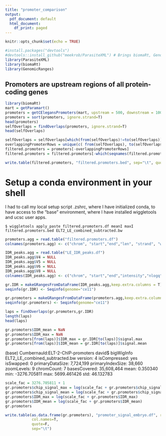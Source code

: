 ```yaml
---
title: "promoter_comparison"
output:
  pdf_document: default
  html_document:
    df_print: paged
---
```


```r
knitr::opts_chunk$set(echo = TRUE)

#install.packages("devtools")
#devtools::install_github("meekrob/ParasiteXML") # Brings biomaRt, GenomicRanges
library(ParasiteXML)
library(biomaRt)
library(GenomicRanges)
```

## Promoters are upstream regions of all protein-coding genes

```r
library(biomaRt)
mart = getParamart()
promoters = getCElegansPromoters(mart, upstream = 500, downstream = 100) 
promoters = sort(promoters, ignore.strand=T)
head(promoters)
selfOverlaps = findOverlaps(promoters, ignore.strand=T)
head(selfOverlaps)

selfOverlaps = selfOverlaps[which(from(selfOverlaps)!=to(selfOverlaps))]
overlappingPromoterRows = unique(c( from(selfOverlaps), to(selfOverlaps)))
filtered.promoters = promoters[-overlappingPromoterRows]
filtered.promoters = filtered.promoters[-which(seqnames(filtered.promoters) == 'chrM')]

write.table(filtered.promoters, "filtered.promoters.bed", sep="\t", quote=F, row.names=F, col.names=F)
```

# Setup a conda environment in your shell
I had to call my local setup script .zshrc, where I have initialized conda,
to have access to the "base" environment, where I have installed wiggletools and ucsc user apps.

`$ wiggletools apply_paste filtered.promoters.df meanI maxI filtered.promoters.bed ELT2_LE_combined_subtracted.bw`

```r
promoters.agg = read.table("filtered.promoters.df")
colnames(promoters.agg) <- c("chrom", "start","end","len", "strand", "wbps_gene_id", "gene_name", "chip_signal_mean", "chip_signal_max")

IDR_peaks.agg = read.table("LE_IDR_peaks.df")
IDR_peaks.agg$V4 = NULL
IDR_peaks.agg$V5 = NULL
IDR_peaks.agg$V6 = NULL
IDR_peaks.agg$V8 = NULL
colnames(IDR_peaks.agg) <- c("chrom", "start","end","intensity","nlogq","offset","signal.mean","signal.max")

gr.IDR = makeGRangesFromDataFrame(IDR_peaks.agg,keep.extra.columns = T)
seqinfo(gr.IDR) <- Seqinfo(genome="ce11")

gr.promoters = makeGRangesFromDataFrame(promoters.agg,keep.extra.columns = T)
seqinfo(gr.promoters) <- Seqinfo(genome="ce11")
```

```r
laps = findOverlaps(gr.promoters,gr.IDR)
length(laps)
head(laps)

gr.promoters$IDR_mean = NaN
gr.promoters$IDR_max = NaN
gr.promoters[from(laps)]$IDR_max = gr.IDR[to(laps)]$signal.max
gr.promoters[from(laps)]$IDR_mean = gr.IDR[to(laps)]$signal.mean
```

(base) Cumbernauld:ELT-2-ChIP-promoters david$ bigWigInfo ELT2_LE_combined_subtracted.bw 
version: 4
isCompressed: yes
isSwapped: 0
primaryDataSize: 7,724,199
primaryIndexSize: 38,660
zoomLevels: 9
chromCount: 7
basesCovered: 35,608,464
mean: 0.350340
min: -3276.705811
max: 5699.461426
std: 46.132783

```r
scale_fac = 3276.705811 + 1
gr.promoters$chip_signal_max = log(scale_fac + gr.promoters$chip_signal_max)
gr.promoters$chip_signal_mean = log(scale_fac + gr.promoters$chip_signal_mean)
gr.promoters$IDR_max = log(scale_fac + gr.promoters$IDR_max)
gr.promoters$IDR_mean = log(scale_fac + gr.promoters$IDR_mean)
gr.promoters
```
```r
write.table(as.data.frame(gr.promoters), "promoter_signal_embryo.df", row.names=F,
            col.names=T,
            quote=F,
            sep="\t")
```
